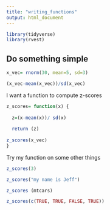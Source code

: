 ```yaml
---
title: "writing_functions"
output: html_document
---
```


```r
library(tidyverse)
library(rvest)
```

## Do something simple

```r
x_vec= rnorm(30, mean=5, sd=3)

(x_vec-mean(x_vec))/sd(x_vec)

```

I want a function to compute z-scores

```r

z_scores= function(x) {
  
  z=(x-mean(x))/ sd(x)
  
  return (z)
  
z_scores(x_vec)
}
```

Try my function on some other things

```r
z_scores(3)

z_scores("my name is Jeff")

z_scores (mtcars)

z_scores(c(TRUE, TRUE, FALSE, TRUE))
```


